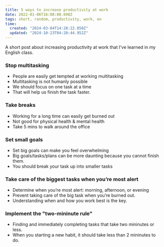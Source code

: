 ```yaml
---
title: 5 ways to increase productivity at work
date: 2022-01-06T16:08:00.698Z
tags: short, random, productivity, work, en
time:
  created: "2024-03-04T14:28:22.050Z"
  updated: "2024-10-23T04:20:44.952Z"
---
```


A short post about increasing productivity at work that I've learned in my English class.

### Stop multitasking

- People are easily get tempted at working multitasking
- Multitasking is not humanly possible
- We should focus on one task at a time
- That will help us finish the task faster.

### Take breaks

- Working for a long time can easily get burned out
- Not good for physical health & mental health
- Take 5 mins to walk around the office

### Set small goals

- Set big goals can make you feel overwhelming
- Big goals/tasks/plans can be more daunting because you cannot finish them.
- You should break your task up into smaller tasks

### Take care of the biggest tasks when you’re most alert

- Determine when you’re most alert: morning, afternoon, or evening
- Prevent taking care of the big task when you’re burned out.
- Understanding when and how you work best is the key.

### Implement the "two-mininute rule"

- Finding and immediately completing tasks that take two mininutes or less.
- When you starting a new habit, it should take less than 2 mininutes to do.
